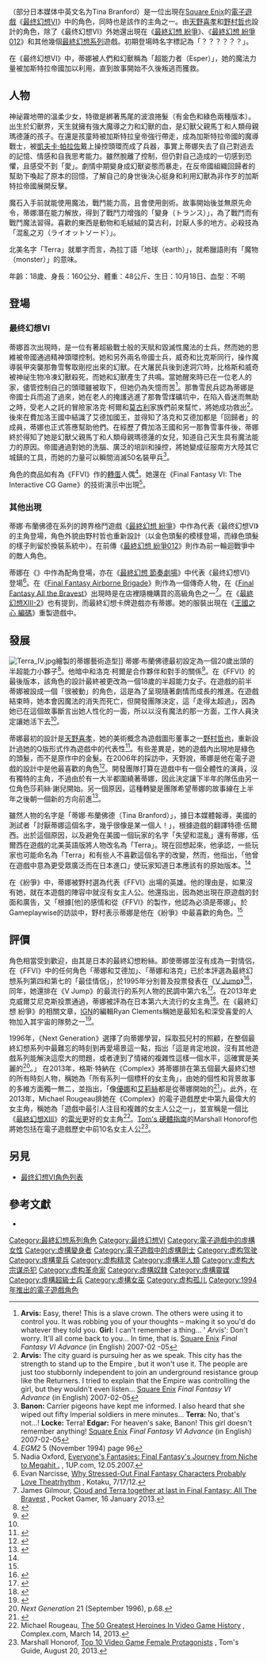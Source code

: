 {{noteTA
| G1=Games
| G2=Square Enix
}}
{{Infobox character
| image = [[File:Terra_Branford_N.png|frameless]]
| caption = 蒂娜在《[[Dissidia:_Final_Fantasy|Dissidia: Final Fantasy]]》中的設計<br />來自野村哲也創作的藝術概念
| series = [[Final_Fantasy|Final Fantasy]]
| first = [[Final_Fantasy_VI|Final Fantasy VI]]（1994）<ref>{{cite web |url=http://uk.ign.com/characters/terra-branford |title=Terra Branford - IGN |publisher=Uk.ign.com |date=2009-07-30 |accessdate=2013-10-04 }}{{dead link|date=2018年4月 |bot=InternetArchiveBot |fix-attempted=yes }}</ref>
| creator =
| artist = [[天野喜孝|天野喜孝]]<br />[[野村哲也|野村哲也]]
| voice = '''日版'''<br />[[福井裕佳梨|福井裕佳梨]]（[[最終幻想_紛爭|紛爭]]、[[最终幻想世界|最终幻想世界]]）<br />'''北美版'''<br />{{tsl|en|Natalie Lander|娜塔莉·蘭德}}
| motionactor =
| liveactor =
}}
{{最终幻想系列的角色}}

{{vgname2|蒂娜·布蘭佛德|ja=ティナ・ブランフォード，Tina Buranfōdo|en=Terra Branford}}（部分日本媒体中英文名为Tina Branford）是一位出現在[[Square_Enix|Square Enix]]的[[電子遊戲|電子遊戲]]《[[最终幻想VI|最终幻想VI]]》中的角色，同時也是該作的主角之一。由[[天野喜孝|天野喜孝]]和[[野村哲也|野村哲也]]設計的角色，除了《最终幻想VI》外她還出現在《[[最終幻想_紛爭|最終幻想 紛爭]]》、《[[最終幻想_紛爭012|最終幻想 紛爭012]]》和其他幾個[[最終幻想系列|最終幻想系列]]遊戲。初期登場時名字標記為「？？？？？？」。

在《最终幻想VI》中，蒂娜被人們和幻獸稱為「超能力者（Esper）」，她的魔法力量被加斯特拉帝國加以利用，直到故事開始不久後叛逃而獲救。

== 人物 ==

神祕霧地帶的溫柔少女，特徵是綁著馬尾的波浪捲髮（有金色和綠色兩種版本）。出生於幻獸界，天生就擁有強大魔導之力和幻獸的血，是幻獸父親馬丁和人類母親瑪德蓮的孩子。在還是孩童時被加斯特拉皇帝強行帶走，成為加斯特拉帝國的魔導戰士，被[[凱夫卡·帕拉佐|凱夫卡·帕拉佐]]戴上操控頭環而成了兵器，事實上蒂娜失去了自己對過去的記憶、情感和自我思考能力。雖然脫離了控制，但仍對自己造成的一切感到恐懼，且感受不到「愛」。劇情中期變身成幻獸姿態而暴走，在反帝國組織回歸者的幫助下喚起了原本的回憶，了解自己的身世後決心挺身和利用幻獸為非作歹的加斯特拉帝國展開反擊。

魔石入手前就能使用魔法，戰鬥能力高，且會使用劍術。故事開始後並無原先命令，蒂娜潛在能力解放，得到了戰鬥力增強的「變身（トランス）」，為了戰鬥而有戰鬥魔法習得。喜歡的東西是動物和毛絨絨的莫古利，討厭人多的地方。必殺技為「混亂之刃（ライオットソード）」。

北美名字「Terra」就單字而言，為拉丁語「地球（earth）」，就希臘語則有「魔物（monster）」的意味。

年齡：18歲、身長：160公分、體重：48公斤、生日：10月18日、血型：不明

== 登場 ==

=== 最终幻想VI ===

蒂娜首次出現時，是一位有著超級戰士般的天賦和毀滅性魔法的士兵，然而她的思維被帝國通過精神頭環控制。她和另外兩名帝國士兵，威奇和比克斯同行，操作魔導裝甲突襲那魯雪奪取剛挖出來的幻獸。在大屠民兵後到達洞穴時，比格斯和威奇被神祕生物冷凍幻獸殺死，而她和幻獸產生了共鳴。當她醒來時已在一位老人的家，儘管控制自己的頭環雖被取下，但她仍為失憶而苦<ref>'''Arvis:''' Easy, there! This is a slave crown. The others were using it to control you. It was robbing you of your thoughts – making it so you'd do whatever they told you. '''Girl:''' I can't remember a thing... ' ''Arvis''': Don't worry. It'll all come back to you... In time, that is. [[Square_Enix|Square Enix]] ''Final Fantasy VI Advance'' (in English) 2007-02 -05</ref>。那魯雪民兵認為蒂娜是帝國士兵而追了過來，她在老人的掩護逃進了那魯雪煤礦坑中，在陷入昏迷而無助之時，受老人之託的冒險家洛克·柯爾和[[莫古利|莫古利]]家族們前來幫忙，將她成功救出<ref>'''Arvis:''' The city guard is pursuing her as we speak. This city has the strength to stand up to the Empire , but it won't use it. The people are just too stubbornly independent to join an underground resistance group like the Returners. I tried to explain that the Empire was controlling the girl, but they wouldn't even listen... [[Square_Enix|Square Enix]] ''Final Fantasy VI Advance'' (in English) 2007-02-05</ref>。後來在費加洛王國中結識了艾德加國王，並得知了洛克和艾德加都是「回歸者」的成員，蒂娜也正式答應幫助他們。在經歷了費加洛王國和另一那魯雪事件後，蒂娜終於得知了她是幻獸父親馬丁和人類母親瑪德蓮的女兒，知道自己天生具有魔法能力的原因。帝國通過對她的洗腦、廣泛的培訓和操控，將她變成征服南方大陸其它城鎮的工具，而她的力量可以瞬間消滅50名裝甲兵<ref>'''Banon:''' Carrier pigeons have kept me informed. I also heard that she wiped out fifty Imperial soldiers in mere minutes... '''Terra:''' No, that's not...! '''Locke:''' Terra! '''Edgar: ''' For heaven's sake, Banon! This girl doesn't remember anything! [[Square_Enix|Square Enix]] ''Final Fantasy VI Advance'' (in English) 2007-02-05</ref>。

角色的商品如有為《FFVI》作的[[轉蛋|轉蛋]]人偶<ref>''EGM2'' 5 (November 1994) page 96</ref>。她還在《Final Fantasy VI: The Interactive CG Game》的技術演示中出現<ref>Nadia Oxford, [http://www.1up.com/features/everyone-fantasies Everyone's Fantasies: Final Fantasy's Journey from Niche to Megahit .] {{webarchive|url=https://web.archive.org/web/20111103183137/http://www.1up.com/features/everyone-fantasies |date=2011-11-03 }}, 1UP.com, 12.05.2007.</ref>。

=== 其他出現 ===

蒂娜·布蘭佛德在系列的跨界格鬥遊戲《[[最終幻想_紛爭|最終幻想 紛爭]]》中作為代表《最终幻想VI》的主角登場，角色外貌由野村哲也重新設計（以金色頭髮的模樣登場，而綠色頭髮的樣子則留於換裝系統中）。在前傳《[[最終幻想_紛爭012|最終幻想 紛爭012]]》則作為前一輪迴戰爭中的敵人角色。

蒂娜在《{{tsl|en|Secret of Evermore|Secret of Evermore}}》中作為配角登場，亦在《[[最終幻想_節奏劇場|最終幻想 節奏劇場]]》中代表《最终幻想VI》登場<ref>Evan Narcisse, [http://kotaku.com/5926719/why-stressed+out-final-fantasy-characters-probably-love-theatrhythm Why Stressed-Out Final Fantasy Characters Probably Love Theatrhythm] {{Wayback|url=http://kotaku.com/5926719/why-stressed+out-final-fantasy-characters-probably-love-theatrhythm |date=20131220054447 }}, Kotaku, 7/17/12.</ref>。在《[[Final_Fantasy_Airborne_Brigade|Final Fantasy Airborne Brigade]]》則作為一個傳奇人物，在《[[Final_Fantasy_All_the_Bravest|Final Fantasy All the Bravest]]》出現時是在店裡隨機購買的高級角色之一<ref>James Gilmour, [http://www.pocketgamer.co.uk/r/iPhone/Final+Fantasy%3A+All+The+Bravest/news.asp?c=47838 Cloud and Terra together at last in Final Fantasy: All The Bravest] {{Wayback|url=http://www.pocketgamer.co.uk/r/iPhone/Final+Fantasy%3A+All+The+Bravest/news.asp?c=47838 |date=20160404163014 }}, Pocket Gamer, 16 January 2013.</ref>。在《[[最終幻想XIII-2|最終幻想XIII-2]]》也有提到，而最終幻想卡牌遊戲亦有蒂娜。她的服裝出現在《[[王國之心_編碼|王國之心 編碼]]》重製遊戲中。

== 發展 ==

[[File:Terra_IV.jpg|thumb]]繪製的蒂娜藝術造型]]
蒂娜·布蘭佛德最初設定為一個20歲出頭的半超能力小夥子<ref name="ffcolosseum199409">{{cite book | first= | last= | title=[[V_Jump|V Jump]] | publisher=[[集英社|Shueisha]] | language=ja | isbn= | pages=186–189 | chapter=ＦＦコロシアム | trans_chapter=FF Colosseum | laysummary=http://replay.web.archive.org/20090215121344/http://totscqcc.hp.infoseek.co.jp/vjamp.htm|date=September 1994}}</ref>。他暗中和洛克·柯爾是合作夥伴和對手的關係<ref>{{cite book | first= | last= | title=[[V_Jump|V Jump]] | publisher=[[集英社|Shueisha]] | language=ja | isbn= | pages=190–193 | chapter=ＦＦコロシアム | trans_chapter=FF Colosseum | laysummary=http://replay.web.archive.org/20090215121344/http://totscqcc.hp.infoseek.co.jp/vjamp.htm|date=October 1994}}</ref>。在《FFVI》的最後版本，該角色的設計最終被更改為一個18歲的半超能力女子。在遊戲的前半蒂娜被設成一個「很被動」的角色，這是為了呈現隨著劇情而成長的推進。在遊戲結束時，她本會因魔法的消失而死亡，但開發團隊決定，這「走得太超過」，因為她已在這個故事斷言出她人性化的一面，所以以沒有魔法的那一方面，工作人員決定讓她活下去<ref name="ffcolosseum199409" />。

蒂娜最初的設計是[[天野喜孝|天野喜孝]]，她的美術概念為遊戲圖形董事之一[[野村哲也|野村哲也]]，重新設計過她的Q版形式作為遊戲中的代表性<ref name="dissidiaultimania">{{cite book | editor=Studio BentStuff | title=Dissidia Final Fantasy Ultimania | series=[[Ultimania|Ultimania]] | date=January 29, 2009 | publisher=[[Square_Enix|Square Enix]] | language=ja | isbn=978-4-7575-2488-0 | pages=696–699 | chapter=Chapter EX Director Section II Part 6}}</ref>。有些差異是，她的遊戲內出現地是綠色的頭髮，而不是原作中的金髮。在2006年的採訪中，天野說，蒂娜是他在電子遊戲的設計中是他最喜歡的角色<ref>{{cite web | url=http://www.1up.com/do/feature?pager.offset=4&cId=3152237 | title=A Day in the Life of Final Fantasy's Yoshitaka Amano | first1=James | last1=Mielke | first2=Hiroko | last2=Minamoto | date=July 20, 2006 | publisher=[[1UP.com|1UP.com]] | page=5 | accessdate=August 9, 2006 | archive-date=2012-03-02 | archive-url=https://www.webcitation.org/65ri17aUY?url=http://www.1up.com/do/feature?pager.offset=4 | dead-url=no }}</ref>。開發團隊打算在遊戲中有一個全體性的演員，沒有獨特的主角，不過由於有一大半都圍繞著蒂娜，因此決定讓下半年的隊伍由另一位角色莎莉絲·謝兒開始。另一個原因，這種轉變是團隊希望蒂娜的故事線在上半年之後朝一個新的方向前進<ref name="#1">{{cite book | first= | last= | title=[[V_Jump|V Jump]] | publisher=[[集英社|Shueisha]] | language=ja | isbn= | pages=208–211 | chapter=ＦＦコロシアム | trans_chapter=FF Colosseum | laysummary=http://replay.web.archive.org/20090215121344/http://totscqcc.hp.infoseek.co.jp/vjamp.htm|date=January 1995}}</ref>。

雖然人物的名字是「蒂娜·布蘭佛德（Tina Branford）」，據日本媒體報導，美國的測試者「討厭蒂娜這個名字，幾乎很像是某一個人！」，根據遊戲的翻譯特德·伍爾西。出於這個原因，以及避免在美國一個玩家的名字「失望和混亂」還有蒂娜，伍爾西在遊戲的北美英語版將人物改名為「Terra」。現在回想起來，他承認，一些玩家也可能命名為「Terra」和有些人不喜歡這個名字的改變，然而，他指出，「他曾在遊戲中意為更受眾廣泛而在日本進口」使玩家知道日本應該有的原始版本。<ref name="#1"/>

在《紛爭》中，蒂娜被野村選為代表《FFVI》出場的英雄。他的理由是，如果沒有她，就在本遊戲的陣容中就沒有女主人公。他還指出，因為她出現在原遊戲的封面和廣告，又「根據[他]的感情和從《FFVI》的製作，他認為必須是蒂娜」。於Gameplaywise的訪談中，野村表示蒂娜是他在《紛爭》中最喜歡的角色。<ref name="dissidiaultimania" />

== 評價 ==
{{quote box|quote=蒂娜正是一個成熟的最終幻想系列所需要的：一個三維的主角不管是誰都不是一個天生的領導者，而是獲得同情，重點是真正的願望，隨著遊戲的進行使世界變得更美好。除了是在遊戲中最強大的人物之一（她是在隊伍中僅有兩名能使用魔法的成員），泰拉將設置高標準的女主人公在未來的遊戲系列中，如[[優娜_(最終幻想X)|優娜]]（《[[最終幻想X-2|FFX-2]]》）和[[雷光(最終幻想XIII)|雷光]]（《[[最終幻想XIII|FFXIII]]》）。|source=—[[Tom's_硬體指南|Tom's 硬體指南]]<ref name="tomg" />|width=35%|}}

角色相當受到歡迎，由其是日本的最終幻想粉絲。即使蒂娜並沒有成為一對情侶，在《FFVI》中的任何角色「蒂娜和艾德加」、「蒂娜和洛克」已於本評選為最終幻想系列第四和第七的「最佳情侶」，於1995年分別普及投票發表在《[[V_Jump|V Jump]]》<ref>{{cite book | first= | last= | title=[[V_Jump|V Jump]] | publisher=[[集英社|Shueisha]] | language=ja | isbn= | pages=186–189 | chapter=人気投票 | trans_chapter=Popularity Poll | laysummary=http://replay.web.archive.org/20090215121344/http://totscqcc.hp.infoseek.co.jp/vjamp.htm|date=November 1995}}</ref>，同年，她還排在《V Jump》的最流行的系列人物的民調中第六名<ref>{{cite book | first= | last= | title=[[V_Jump|V Jump]] | publisher=[[集英社|Shueisha]] | language=ja | isbn= | pages=184–187 | chapter=人気投票 | trans_chapter=Popularity Poll | laysummary=http://replay.web.archive.org/20090215121344/http://totscqcc.hp.infoseek.co.jp/vjamp.htm|date=December 1995}}</ref>。在2013年史克威爾艾尼克斯投票通過，蒂娜被評為在日本第六大流行的女主角<ref>{{cite web |url=http://www.animenewsnetwork.com/interest/2013-01-17/square-enix-poll/favorite-female-final-fantasy-character |title=Square Enix Poll: Favorite Female Final Fantasy Character |publisher=Anime News Network |date=2013-01-17 |accessdate=2013-01-21 |archive-date=2013-01-21 |archive-url=https://web.archive.org/web/20130121014816/http://www.animenewsnetwork.com/interest/2013-01-17/square-enix-poll/favorite-female-final-fantasy-character |dead-url=no }}</ref>。在《最終幻想 紛爭》的相關文章，[[IGN|IGN]]的編輯Ryan Clements稱她是最知名和深受喜愛的人物加入其宇宙的隊勢之一<ref>{{cite web | url=http://uk.ign.com/articles/2009/07/30/dissidia-final-fantasy-terra | title=Dissidia Final Fantasy: Terra | first=Ryan | last=Clements | date=July 30, 2009 | publisher=IGN | accessdate=August 6, 2009}}</ref>。

1996年，《Next Generation》選擇了向蒂娜學習，採取孤兒村的照顧，在整個最終幻想系列中最難忘的時刻到再愛場景這一點，指出「這是肯定地說，沒有其他遊戲系列能解決這麼大的問題，或者達到了情緒的複雜性這樣一個水平，這確實是美麗的<ref>''Next Generation'' 21 (September 1996), p.68.</ref>。」
在2013年，格斯·特納在《Complex》將蒂娜排在第五個最大最終幻想的所有時刻人物，稱她為「所有系列一個標杆的女主角」，由她的個性和背景故事的多維方面獨一無二，並指出，「像[[優娜_(最終幻想X)|優娜]]和[[艾莉絲·蓋恩茲博羅|艾莉絲]]都是從蒂娜開始的<ref>{{cite web |url=http://www.complex.com/video-games/2013/10/greatest-final-fantasy-characters-all-time/terra-branford |title=Terra Branford — The 20 Greatest Final Fantasy Characters of All Time |publisher=Complex |date=2013-10-08 |accessdate=2013-12-18 |archive-date=2013-10-12 |archive-url=https://web.archive.org/web/20131012134829/http://www.complex.com/video-games/2013/10/greatest-final-fantasy-characters-all-time/terra-branford |dead-url=no }}</ref>」。此外，在2013年，Michael Rougeau排她在《Complex》的電子遊戲歷史中第九最偉大的女主角，稱她為「遊戲中最引人注目和複雜的女主人公之一」，並宣稱是一個比《[[最終幻想XIII|最終幻想XIII]]》的[[雷霆_(最终幻想)|雷光]]更好的女主角<ref>Michael Rougeau, [http://www.complex.com/video-games/2013/01/the-50-greatest-heroines-in-video-game-history/terra The 50 Greatest Heroines In Video Game History] {{Wayback|url=http://www.complex.com/video-games/2013/01/the-50-greatest-heroines-in-video-game-history/terra |date=20130307091201 }}, Complex.com, March 14, 2013.</ref>。[[Tom's_硬體指南|Tom's 硬體指南]]的Marshall Honorof也將她包括在電子遊戲歷史中前10名女主人公<ref name="tomg">Marshall Honorof, [http://www.tomsguide.com/us/pictures-story/530-7-top-10-female-protagonists.html Top 10 Video Game Female Protagonists] {{Wayback|url=http://www.tomsguide.com/us/pictures-story/530-7-top-10-female-protagonists.html |date=20130823024127 }}, Tom's Guide, August 20, 2013.</ref>。

== 另見 ==
{{Portal box|最终幻想系列}}

* [[最终幻想VI角色列表|最终幻想VI角色列表]]

== 參考文獻 ==
{{reflist|30em}}
{{refbegin}}
* {{cite video game|title=ファイナルファンタジーVI|developer=Square|publisher=Square|platform=Super Famicom|date=1994-04-02|language=ja}}
{{refend}}

{{wikiquote|Final Fantasy VII#Cloud Strife|Terra Branford}}
{{Commons category|Terra Branford}}

{{最终幻想系列|FF=FFVI}}

{{DEFAULTSORT:Terra Branford}}
[[Category:最終幻想系列角色|Category:最終幻想系列角色]]
[[Category:最终幻想VI|Category:最终幻想VI]]
[[Category:電子遊戲中的虛構女性|Category:電子遊戲中的虛構女性]]
[[Category:虚構變身者|Category:虚構變身者]]
[[Category:電子遊戲中的虛構劍士|Category:電子遊戲中的虛構劍士]]
[[Category:虚构驾驶|Category:虚构驾驶]]
[[Category:虛構童兵|Category:虛構童兵]]
[[Category:虚构精灵|Category:虚构精灵]]
[[Category:虛構半人類|Category:虛構半人類]]
[[Category:虚构大宗谋杀犯|Category:虚构大宗谋杀犯]]
[[Category:虚构革命家|Category:虚构革命家]]
[[Category:虛構奴隸|Category:虛構奴隸]]
[[Category:虛構靈媒|Category:虛構靈媒]]
[[Category:虛構超級士兵|Category:虛構超級士兵]]
[[Category:虛構女巫|Category:虛構女巫]]
[[Category:虚构孤儿|Category:虚构孤儿]]
[[Category:1994年推出的電子遊戲角色|Category:1994年推出的電子遊戲角色]]